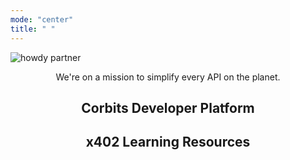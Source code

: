 ```yaml
---
mode: "center"
title: " "
---
```



![howdy partner](/logo/build-with-corbits.svg)

<div align="center">
We're on a mission to simplify every API on the planet.


## Corbits Developer Platform

<topsnippet />

## x402 Learning Resources

<x402snippet />

</div>